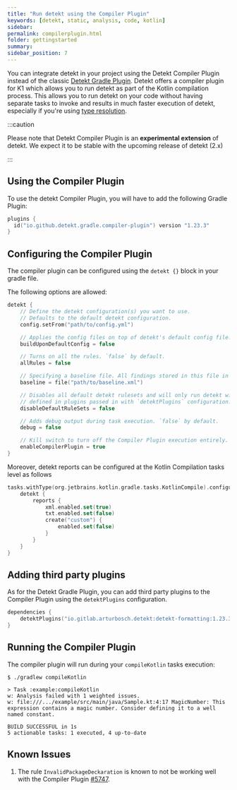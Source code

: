 ```yaml
---
title: "Run detekt using the Compiler Plugin"
keywords: [detekt, static, analysis, code, kotlin]
sidebar:
permalink: compilerplugin.html
folder: gettingstarted
summary:
sidebar_position: 7
---
```


You can integrate detekt in your project using the Detekt Compiler Plugin instead of the classic [Detekt Gradle Plugin](../gettingstarted/gradle). Detekt offers a compiler plugin for K1 which allows you to run detekt as part of the Kotlin compilation process. This allows you to run detekt on your code without having separate tasks to invoke and results in much faster execution of detekt, especially if you're using [type resolution](../gettingstarted/type-resolution).

:::caution

Please note that Detekt Compiler Plugin is an **experimental extension** of detekt. We expect it to be stable with the upcoming release of detekt (2.x)

:::

## Using the Compiler Plugin

To use the detekt Compiler Plugin, you will have to add the following Gradle Plugin:

```kotlin
plugins {
  id("io.github.detekt.gradle.compiler-plugin") version "1.23.3"
}
```

## Configuring the Compiler Plugin

The compiler plugin can be configured using the `detekt {}` block in your gradle file.

The following options are allowed:

```kotlin
detekt {
    // Define the detekt configuration(s) you want to use.
    // Defaults to the default detekt configuration.
    config.setFrom("path/to/config.yml")

    // Applies the config files on top of detekt's default config file. `false` by default.
    buildUponDefaultConfig = false

    // Turns on all the rules. `false` by default.
    allRules = false

    // Specifying a baseline file. All findings stored in this file in subsequent runs of detekt.
    baseline = file("path/to/baseline.xml")

    // Disables all default detekt rulesets and will only run detekt with custom rules
    // defined in plugins passed in with `detektPlugins` configuration. `false` by default.
    disableDefaultRuleSets = false

    // Adds debug output during task execution. `false` by default.
    debug = false

    // Kill switch to turn off the Compiler Plugin execution entirely.
    enableCompilerPlugin = true
}
```

Moreover, detekt reports can be configured at the Kotlin Compilation tasks level as follows

```kotlin
tasks.withType(org.jetbrains.kotlin.gradle.tasks.KotlinCompile).configureEach {
    detekt {
        reports {
            xml.enabled.set(true)
            txt.enabled.set(false)
            create("custom") {
                enabled.set(false)
            }
        }
    }
}
```

## Adding third party plugins

As for the Detekt Gradle Plugin, you can add third party plugins to the Compiler Plugin using the `detektPlugins` configuration.

```kotlin
dependencies {
    detektPlugins("io.gitlab.arturbosch.detekt:detekt-formatting:1.23.3")
}
```

## Running the Compiler Plugin

The compiler plugin will run during your `compileKotlin` tasks execution:

```shell
$ ./gradlew compileKotlin

> Task :example:compileKotlin
w: Analysis failed with 1 weighted issues.
w: file:///.../example/src/main/java/Sample.kt:4:17 MagicNumber: This expression contains a magic number. Consider defining it to a well named constant.

BUILD SUCCESSFUL in 1s
5 actionable tasks: 1 executed, 4 up-to-date
```

## Known Issues

1. The rule `InvalidPackageDeckaration` is known to not be working well with the Compiler Plugin [#5747](https://github.com/detekt/detekt/issues/5747).
